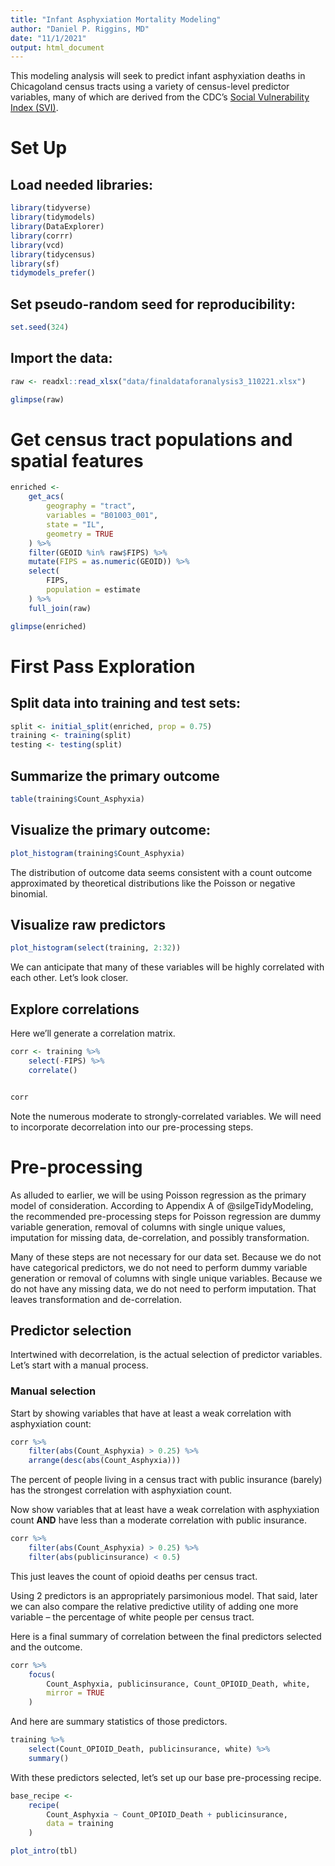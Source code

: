 ```yaml
---
title: "Infant Asphyxiation Mortality Modeling"
author: "Daniel P. Riggins, MD"
date: "11/1/2021"
output: html_document
---
```


This modeling analysis will seek to predict infant asphyxiation deaths in Chicagoland census tracts using a variety of census-level predictor variables, many of which are derived from the CDC's [Social Vulnerability Index (SVI)](https://seandavi.github.io/sars2pack/reference/cdc_social_vulnerability_index.html).

# Set Up

## Load needed libraries:

```r
library(tidyverse)
library(tidymodels)
library(DataExplorer)
library(corrr)
library(vcd)
library(tidycensus)
library(sf)
tidymodels_prefer()
```

## Set pseudo-random seed for reproducibility:

```r
set.seed(324)
```

## Import the data:

```r
raw <- readxl::read_xlsx("data/finaldataforanalysis3_110221.xlsx")

glimpse(raw)
```

# Get census tract populations and spatial features

```r
enriched <-
    get_acs(
        geography = "tract",
        variables = "B01003_001",
        state = "IL",
        geometry = TRUE
    ) %>%
    filter(GEOID %in% raw$FIPS) %>%
    mutate(FIPS = as.numeric(GEOID)) %>%
    select(
        FIPS,
        population = estimate
    ) %>%
    full_join(raw)

glimpse(enriched)
```

# First Pass Exploration

## Split data into training and test sets:

```r
split <- initial_split(enriched, prop = 0.75)
training <- training(split)
testing <- testing(split)
```


## Summarize the primary outcome

```r
table(training$Count_Asphyxia)
```
## Visualize the primary outcome:

```r
plot_histogram(training$Count_Asphyxia)
```

The distribution of outcome data seems consistent with a count outcome approximated by theoretical distributions like the Poisson or negative binomial.

## Visualize raw predictors

```r
plot_histogram(select(training, 2:32))
```

We can anticipate that many of these variables will be highly correlated with each other. Let's look closer.

## Explore correlations

Here we'll generate a correlation matrix.

```r
corr <- training %>%
    select(-FIPS) %>%
    correlate() 


corr
```

Note the numerous moderate to strongly-correlated variables. We will need to incorporate decorrelation into our pre-processing steps.

# Pre-processing

As alluded to earlier, we will be using Poisson regression as the primary model of consideration. According to Appendix A of @silgeTidyModeling, the recommended pre-processing steps for Poisson regression are dummy variable generation, removal of columns with single unique values, imputation for missing data, de-correlation, and possibly transformation.

Many of these steps are not necessary for our data set. Because we do not have categorical predictors, we do not need to perform dummy variable generation or removal of columns with single unique variables. Because we do not have any missing data, we do not need to perform imputation. That leaves transformation and de-correlation.


## Predictor selection

Intertwined with decorrelation, is the actual selection of predictor variables. Let's start with a manual process.

### Manual selection

Start by showing variables that have at least a weak correlation with asphyxiation count:

```r
corr %>%
    filter(abs(Count_Asphyxia) > 0.25) %>%
    arrange(desc(abs(Count_Asphyxia)))
```

The percent of people living in a census tract with public insurance (barely) has the strongest correlation with asphyxiation count.

Now show variables that at least have a weak correlation with asphyxiation count **AND** have less than a moderate correlation with public insurance.

```r
corr %>%
    filter(abs(Count_Asphyxia) > 0.25) %>%
    filter(abs(publicinsurance) < 0.5)
```

This just leaves the count of opioid deaths per census tract.

Using 2 predictors is an appropriately parsimonious model. That said, later we can also compare the relative predictive utility of adding one more variable -- the percentage of white people per census tract. 

Here is a final summary of correlation between the final predictors selected and the outcome.

```r
corr %>%
    focus(
        Count_Asphyxia, publicinsurance, Count_OPIOID_Death, white,
        mirror = TRUE
    )
```

And here are summary statistics of those predictors.

```r
training %>%
    select(Count_OPIOID_Death, publicinsurance, white) %>%
    summary()

```
With these predictors selected, let's set up our base pre-processing recipe.

```r
base_recipe <- 
    recipe(
        Count_Asphyxia ~ Count_OPIOID_Death + publicinsurance,
        data = training
    )
```

```r
plot_intro(tbl)
```


